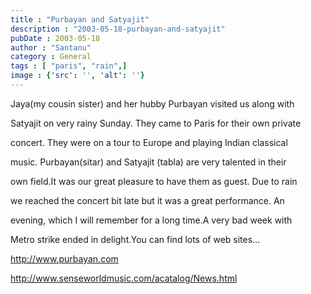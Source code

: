 ```yaml
---
title : "Purbayan and Satyajit"
description : "2003-05-18-purbayan-and-satyajit"
pubDate : 2003-05-18
author : "Santanu"
category : General
tags : [ "paris", "rain",]
image : {'src': '', 'alt': ''}
---
```


Jaya(my cousin sister) and her hubby Purbayan visited us along with

Satyajit on very rainy Sunday. They came to Paris for their own private

concert. They were on a tour to Europe and playing Indian classical

music. Purbayan(sitar) and Satyajit (tabla) are very talented in their

own field.It was our great pleasure to have them as guest. Due to rain

we reached the concert bit late but it was a great performance. An

evening, which I will remember for a long time.A very bad week with

Metro strike ended in delight.You can find lots of web sites...



http://www.purbayan.com



http://www.senseworldmusic.com/acatalog/News.html
